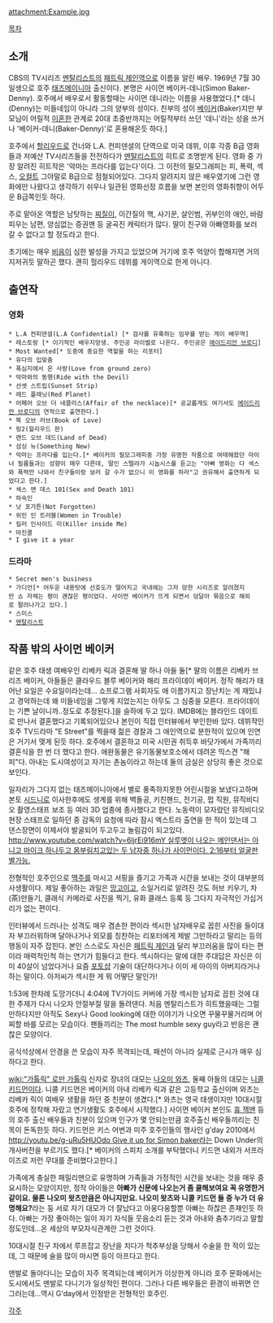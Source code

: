 attachment:Example.jpg

[[목차]]
== 소개 ==
CBS의 TV시리즈 [[멘탈리스트]]의 [[패트릭 제인]]역으로 이름을 알린 배우. 1969년 7월 30일생으로 호주 [[태즈메이니아]] 출신이다. 본명은 사이먼 베이커-데니(Simon Baker-Denny). 호주에서 배우로서 활동할때는 사이먼 데니라는 이름을 사용했었다.[* 데니(Denny)는 미들네임이 아니라 그의 양부의 성이다. 친부의 성이 [[베이커]](Baker)지만 부모님이 어릴적 [[이혼]]한 관계로 20대 초중반까지는 어릴적부터 쓰던 '데니'라는 성을 쓰거나 '베이커-데니(Baker-Denny)'로 혼용해온듯 하다.]

호주에서 [[할리우드]]로 건너와 L.A. 컨피덴셜의 단역으로 미국 데뷔, 이후 각종 B급 영화들과 저예산 TV시리즈들을 전전하다가 [[멘탈리스트]]의 히트로 조명받게 된다. 영화 중 가장 알려진 히트작은 '악마는 프라다를 입는다'이다. 그 이전의 필모그래피는 피, 폭력, 섹스, [[오컬트]] 그야말로 B급으로 점철되어있다. 그다지 알려지지 않은 배우였기에 그런 영화에만 나왔다고 생각하기 쉬우나 일관된 영화선정 흐름을 보면 본인의 영화취향이 어두운 B급쪽인듯 하다.

주로 맡아온 역할은 남탓하는 [[찌질이]], 이간질의 핵, 사기꾼, 살인범, 귀부인의 애인, 바람피우는 남편, 양심없는 증권맨 등 굴곡진 캐릭터가 많다. 딸이 친구와 아빠영화를 보러 갈 수 없다고 할 정도라고 한다.

초기에는 매우 [[비음]]이 심한 발성을 가지고 있었으며 거기에 호주 억양이 합해지면 거의 지저귀듯 말하곤 했다. 괜히 헐리우드 데뷔를 게이역으로 한게 아니다.

== 출연작 ==
=== 영화 ===
 * L.A 컨피덴셜(L.A Confidential) [* 검사를 유혹하는 임무를 받는 게이 배우역]
 * 레스토랑 [* 이기적인 배우지망생. 주인공 라이벌로 나온다. 주인공은 [[에이드리언 브로디]]]
 * Most Wanted[* 도중에 중요한 역할을 하는 리포터]
 * 유다의 입맞춤
 * 폭심지에서 온 사랑(Love from ground zero)
 * 악마와의 동행(Ride with the Devil)
 * 선셋 스트립(Sunset Strip)
 * 레드 플래닛(Red Planet)
 * 어페어 오브 더 네클리스(Affair of the necklace)[* 공교롭게도 여기서도 [[에이드리언 브로디]]의 연적으로 출연한다.]
 * 북 오브 러브(Book of Love)
 * 링2(헐리우드 판)
 * 랜드 오브 데드(Land of Dead)
 * 섬싱 뉴(Something New)
 * 악마는 프라다를 입는다.[* 베이커의 필모그래피중 가장 유명한 작품으로 여태해왔던 마이너 필름들과는 성향이 매우 다른데, 딸인 스텔라가 시놉시스를 듣고는 "아빠 영화는 다 섹스와 폭력만 나와서 친구들이랑 보러 갈 수가 없으니 이 영화를 하라"고 권유해서 출연하게 되었다고 한다.]
 * 섹스 앤 데스 101(Sex and Death 101)
 * 하숙인
 * 낫 포가튼(Not Forgotten)
 * 위민 인 트러블(Women in Trouble)
 * 킬러 인사이드 미(Killer inside Me)
 * 마진콜
 * I give it a year 

=== 드라마 ===
 * Secret men's business
 * 가디언[* 어두운 내용탓에 선호도가 떨어지고 국내에는 그저 망한 시리즈로 알려졌지만 쇼 자체는 평이 괜찮은 평이었다. 사이먼 베이커가 뜨게 되면서 덩달아 묶음으로 해외로 팔려나가고 있다.]
 * 스미스
 * [[멘탈리스트]]

== 작품 밖의 사이먼 베이커 ==
같은 호주 태생 여배우인 리베카 릭과 결혼해 딸 하나 아들 둘[* 딸의 이름은 리베카 브리즈 베이커, 아들들은 클라우드 블루 베이커와 해리 프라이데이 베이커. 정작 해리가 태어난 요일은 수요일이라는데... 쇼프로그램 사회자도 애 이름가지고 장난치는 게 재밌냐고 경악하는데 왜 미들네임을 그렇게 지었는지는 아무도 그 심중을 모른다. 프라이데이는 기쁜 날이니까..정도로 추정된다.]을 슬하에 두고 있다. IMDB에는 블라인드 데이트로 만나서 결혼했다고 기록되어있으나 본인이 직접 인터뷰에서 부인한바 있다. 데뷔작인 호주 TV드라마 "E Street"를 찍을때 젊은 경찰과 그 애인역으로 분한적이 있으며 인연은 거기서 맺게 된듯 하다. 호주에서 결혼하고 미국 시민권 취득후 바닷가에서 가족끼리 결혼식을 한 번 더 했다고 한다. 애완동물은 유기동물보호소에서 데려온 믹스견 "해피"다.
아내는 도시여성이고 자기는 촌놈이라고 하는데 둘의 금실은 상당히 좋은 것으로 보인다.

일자리가 그다지 없는 태즈메이니아에서 별로 풍족하지못한 어린시절을 보냈다고하며 본토 [[시드니]]로 이사한후에도 생계를 위해 벽돌공, 키친핸드, 전기공, 펍 직원, 뮤직비디오 촬영스태프 보조 등 여러 3D 업종에 종사했다고 한다. 노동력이 모자랐던 뮤직비디오 현장 스태프로 일하던 중 감독의 요청에 따라 잠시 엑스트라 출연을 한 적이 있는데 그 댄스장면이 이제서야 발굴되어 두고두고 놀림감이 되고있다. [[http://www.youtube.com/watch?v=6ljrEi916mY 실루엣이 나오는 메인댄서는 아니고 마이크 하나두고 몸부림치고있는 두 남자중 하나가 사이먼이다. 2:16부터 얼굴판별가능.]]

전형적인 호주인으로 [[맥주]]를 마시고 서핑을 즐기고 가족과 시간을 보내는 것이 대부분의 사생활이다. 제일 좋아하는 과일은 [[망고]]이고, 소일거리로 알려진 것도 허브 키우기, 차(茶)만들기, 클래식 카메라로 사진을 찍기, 유화 클래스 등록 등 그다지 자극적인 가십거리가 없는 편이다.

인터뷰에서 드러나는 성격도 매우 겸손한 편이라 섹시한 남자배우로 꼽힌 사진을 들이대자 부끄러워하며 달아나거나 외모를 칭찬하는 리포터에게 제발 그만하라고 말리는 등의 행동이 자주 잡힌다. 본인 스스로도 자신은 [[패트릭 제인]]과 달리 부끄러움을 많이 타는 편이라 매력적인척 하는 연기가 힘들다고 한다. 섹시하다는 말에 대한 주대답은 자신은 이미 40살이 넘었다거나 요즘 [[포토샵]] 기술이 대단하다거나 이미 세 아이의 아버지라거나 하는 말이다. 아저씨가 섹시한 게 뭐 어떻단 말인가!

{{{#!html
<object width="560" height="315"><param name="movie" value="http://www.youtube.com/v/iFpA_-OmYJw?version=3&amp;hl=en_US"></param><param name="allowFullScreen" value="true"></param><param name="allowscriptaccess" value="always"></param><embed src="http://www.youtube.com/v/iFpA_-OmYJw?version=3&amp;hl=en_US" type="application/x-shockwave-flash" width="560" height="315" allowscriptaccess="always" allowfullscreen="true"></embed></object>
}}}
1:53에 한차례 도망가더니 4:04에 TV가이드 커버에 가장 섹시한 남자로 꼽힌 것에 대한 주제가 다시 나오자 안절부절 말을 돌려댄다.
처음 멘탈리스트가 히트했을때는 그럴만하다지만 아직도 Sexy나 Good looking에 대한 이야기가 나오면 꾸물꾸물거리며 어찌할 바를 모르는 모습이다. 팬들끼리는 The most humble sexy guy라고 반응은 괜찮은 모양이다.

공식석상에서 안경을 쓴 모습이 자주 목격되는데, 패션이 아니라 실제로 근시가 매우 심하다고 한다.

[[wiki:"가톨릭" 로만 가톨릭]] 신자로 장녀의 대모는 [[나오미 와츠]], 둘째 아들의 대모는 [[니콜 키드먼]]이다. 니콜 키드먼은 베이커의 아내 리베카 릭과 같은 고등학교 출신이며 와츠는 리베카 릭이 여배우 생활을 하던 중 친분이 생겼다.[* 와츠는 영국 태생이지만 10대시절 호주에 정착해 자랐고 연기생활도 호주에서 시작했다.] 사이먼 베이커 본인도 [[휴 잭맨]] 등의 호주 출신 배우들과 친분이 있으며 인구가 몇 안되는만큼 호주출신 배우들끼리는 친목이 돈독한듯 하다. 키드먼은 키스 어번과 미주 호주인들의 행사인 g'day 2010에서 [[http://youtu.be/g-uRu5HUOdo Give it up for Simon baker]]라는 Down Under의 개사버전을 부르기도 했다.[* 베이커의 스피치 소개를 부탁했더니 키드먼 내외가 서프라이즈로 저런 무대를 준비했다고한다.]

가족에게 충실한 패밀리맨으로 유명하며 가족들과 가정적인 시간을 보내는 것을 매우 중요시하는 모양이지만, 정작 아이들은 '''아빠가 신문에 나오는거 좀 쿨해보여요 꼭 유명한거 같이요. 물론 나오미 왓츠만큼은 아니지만요. 나오미 왓츠와 니콜 키드먼 둘 중 누가 더 유명해요?'''라는 둥 서로 자기 대모가 더 잘났다고 아웅다웅할뿐 아빠는 하찮은 존재인듯 하다. 아빠는 가장 좋아하는 일이 자기 자식들 웃음소리 듣는 것과 아내와 춤추기라고 말할 정도인데...온 세상의 부모자식관계란 그런 것이다.

10대시절 친구 차에서 루프잡고 장난을 치다가 척추부상을 당해서 수술을 한 적이 있는데, 그 때문에 술을 많이 마시면 등이 아프다고 한다.

맨발로 돌아다니는 모습이 자주 목격되는데 베이커가 이상한게 아니라 호주 문화에서는 도시에서도 맨발로 다니기가 일상적인 편이다. 그러나 다른 배우들은 환경이 바뀌면 안그러는데...역시 G'day에서 인정받은 전형적인 호주인.

[[각주]]
